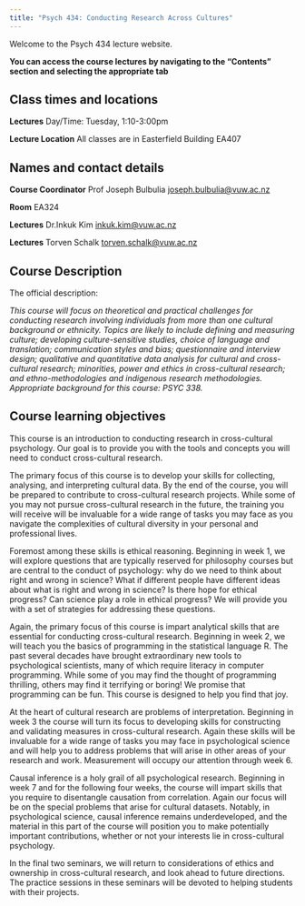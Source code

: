 ```yaml
---
title: "Psych 434: Conducting Research Across Cultures"
---
```



Welcome to the Psych 434 lecture website.

**You can access the course lectures by navigating to the "Contents" section and selecting the appropriate tab**


## Class times and locations

**Lectures** Day/Time: Tuesday, 1:10-3:00pm

**Lecture Location** All classes are in Easterfield Building EA407


## Names and contact details

**Course Coordinator** Prof Joseph Bulbulia <joseph.bulbulia@vuw.ac.nz>

**Room** EA324 

**Lectures** Dr.Inkuk Kim  <inkuk.kim@vuw.ac.nz>

**Lectures** Torven Schalk <torven.schalk@vuw.ac.nz>



## Course Description 

The official description:

*This course will focus on theoretical and practical challenges for conducting research involving individuals from more than one cultural background or ethnicity. Topics are likely to include defining and measuring culture; developing culture-sensitive studies, choice of language and translation; communication styles and bias; questionnaire and interview design; qualitative and quantitative data analysis for cultural and cross-cultural research; minorities, power and ethics in cross-cultural research; and ethno-methodologies and indigenous research methodologies. Appropriate background for this course: PSYC 338. *


## Course learning objectives 

This course is an introduction to conducting research in cross-cultural psychology. Our goal is to provide you with the tools and concepts you will need to conduct cross-cultural research.

The primary focus of this course is to develop your skills for collecting, analysing, and interpreting cultural data. By the end of the course, you will be prepared to contribute to cross-cultural research projects. While some of you may not pursue cross-cultural research in the future, the training you will receive will be invaluable for a wide range of tasks you may face as you navigate the complexities of cultural diversity in your personal and professional lives.

Foremost among these skills is ethical reasoning. Beginning in week 1, we will explore questions that are typically reserved for philosophy courses but are central to the conduct of psychology: why do we need to think about right and wrong in science? What if different people have different ideas about what is right and wrong in science? Is there hope for ethical progress? Can science play a role in ethical progress?  We will provide you with a set of strategies for addressing these questions.

Again, the primary focus of this course is impart analytical skills that are essential for conducting cross-cultural research.  Beginning in week 2, we will teach you the basics of programming in the statistical language R. The past several decades have brought extraordinary new tools to psychological scientists, many of which require literacy in computer programming. While some of you may find the thought of programming thrilling, others may find it terrifying or boring! We promise that programming can be fun. This course is designed to help you find that joy.

At the heart of cultural research are problems of interpretation. Beginning in week 3 the course will turn its focus to developing skills for constructing and validating measures in cross-cultural research. Again these skills will be invaluable for a wide range of tasks you may face in psychological science and will help you to address problems that will arise in other areas of your research and work. Measurement will occupy our attention through week 6.

Causal inference is a holy grail of all psychological research. Beginning in week 7 and for the following four weeks, the course will impart skills that you require to disentangle causation from correlation. Again our focus will be on the special problems that arise for cultural datasets. Notably, in psychological science, causal inference remains underdeveloped, and the material in this part of the course will position you to make potentially important contributions, whether or not your interests lie in cross-cultural psychology.

In the final two seminars, we will return to considerations of ethics and ownership in cross-cultural research, and look ahead to future directions. The practice sessions in these seminars will be devoted to helping students with their projects.






